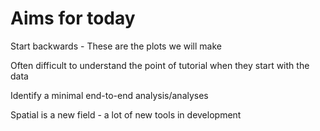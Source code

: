 # Aims for today {#aims}


Start backwards - These are the plots we will make

Often difficult to understand the point of tutorial when they start with the data 

Identify a minimal end-to-end analysis/analyses 


Spatial is a new field - a lot of new tools in development
